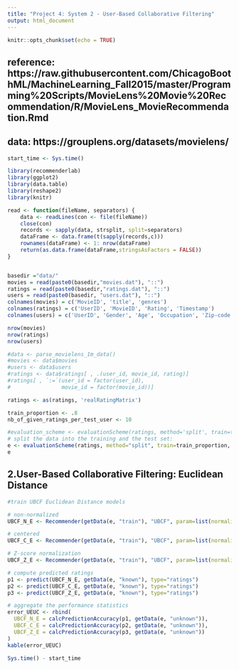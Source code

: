 ```yaml
---
title: "Project 4: System 2 - User-Based Collaborative Filtering"
output: html_document
---
```


```r
knitr::opts_chunk$set(echo = TRUE)
```

## reference: https://raw.githubusercontent.com/ChicagoBoothML/MachineLearning_Fall2015/master/Programming%20Scripts/MovieLens%20Movie%20Recommendation/R/MovieLens_MovieRecommendation.Rmd
## data: https://grouplens.org/datasets/movielens/

```r
start_time <- Sys.time()

library(recommenderlab)
library(ggplot2)
library(data.table)
library(reshape2)
library(knitr)

```


```r
read <- function(fileName, separators) {
    data <- readLines(con <- file(fileName))
    close(con)
    records <- sapply(data, strsplit, split=separators)
    dataFrame <- data.frame(t(sapply(records,c)))
    rownames(dataFrame) <- 1: nrow(dataFrame)
    return(as.data.frame(dataFrame,stringsAsFactors = FALSE))
}


basedir ="data/"
movies = read(paste0(basedir,"movies.dat"), "::")
ratings = read(paste0(basedir,"ratings.dat"), "::")
users = read(paste0(basedir, "users.dat"), "::")
colnames(movies) = c('MovieID', 'title', 'genres')
colnames(ratings) = c('UserID', 'MovieID', 'Rating', 'Timestamp')
colnames(users) = c('UserID', 'Gender', 'Age', 'Occupation', 'Zip-code')

```


```r
nrow(movies)
nrow(ratings)
nrow(users)

```

```r
#data <- parse_movielens_1m_data()
#movies <- data$movies
#users <- data$users
#ratings <- data$ratings[ , .(user_id, movie_id, rating)]
#ratings[ , `:=`(user_id = factor(user_id),
#                movie_id = factor(movie_id))]

ratings <- as(ratings, 'realRatingMatrix')
```

```r
train_proportion <- .8
nb_of_given_ratings_per_test_user <- 10

#evaluation_scheme <- evaluationScheme(ratings, method='split', train=train_proportion, k=1, given=nb_of_given_ratings_per_test_user)
# split the data into the training and the test set:
e <- evaluationScheme(ratings, method="split", train=train_proportion, given=15, goodRating=0)
e
```



## 2.User-Based Collaborative Filtering: Euclidean Distance
```r
#train UBCF Euclidean Distance models

# non-normalized
UBCF_N_E <- Recommender(getData(e, "train"), "UBCF", param=list(normalize = NULL, method="Euclidean"))

# centered
UBCF_C_E <- Recommender(getData(e, "train"), "UBCF", param=list(normalize = "center",method="Euclidean"))

# Z-score normalization
UBCF_Z_E <- Recommender(getData(e, "train"), "UBCF", param=list(normalize = "Z-score",method="Euclidean"))

```


```r
# compute predicted ratings
p1 <- predict(UBCF_N_E, getData(e, "known"), type="ratings")
p2 <- predict(UBCF_C_E, getData(e, "known"), type="ratings")
p3 <- predict(UBCF_Z_E, getData(e, "known"), type="ratings")

# aggregate the performance statistics
error_UEUC <- rbind(
  UBCF_N_E = calcPredictionAccuracy(p1, getData(e, "unknown")),
  UBCF_C_E = calcPredictionAccuracy(p2, getData(e, "unknown")),
  UBCF_Z_E = calcPredictionAccuracy(p3, getData(e, "unknown"))
)
kable(error_UEUC)
```

```r
Sys.time() - start_time
```


